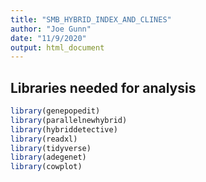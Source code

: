 ```yaml
---
title: "SMB_HYBRID_INDEX_AND_CLINES"
author: "Joe Gunn"
date: "11/9/2020"
output: html_document
---
```


## Libraries needed for analysis
```r
library(genepopedit)
library(parallelnewhybrid)
library(hybriddetective)
library(readxl)
library(tidyverse)
library(adegenet)
library(cowplot)

```